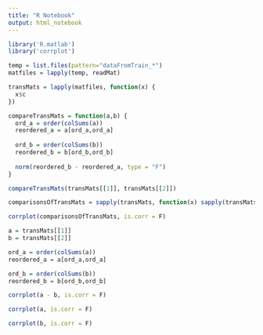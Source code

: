 ```yaml
---
title: "R Notebook"
output: html_notebook
---
```



```r
library('R.matlab')
library('corrplot')
```

```r
temp = list.files(pattern="dataFromTrain_*")
matfiles = lapply(temp, readMat)

transMats = lapply(matfiles, function(x) {
  x$c
})

compareTransMats = function(a,b) {
  ord_a = order(colSums(a))
  reordered_a = a[ord_a,ord_a]
  
  ord_b = order(colSums(b))
  reordered_b = b[ord_b,ord_b]
  
  norm(reordered_b - reordered_a, type = "F")
}

compareTransMats(transMats[[1]], transMats[[2]])

comparisonsOfTransMats = sapply(transMats, function(x) sapply(transMats, function(y) compareTransMats(x,y)))

corrplot(comparisonsOfTransMats, is.corr = F)

```

```r
a = transMats[[1]]
b = transMats[[2]]

ord_a = order(colSums(a))
reordered_a = a[ord_a,ord_a]

ord_b = order(colSums(b))
reordered_b = b[ord_b,ord_b]

corrplot(a - b, is.corr = F)

corrplot(a, is.corr = F)

corrplot(b, is.corr = F)
```

